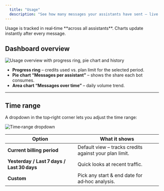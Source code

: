 ```yaml
---
  title: "Usage"
  description: "See how many messages your assistants have sent — live and per billing period."
---
```


<Note>
  Usage is tracked in real‑time **across all assistants**. Charts update
  instantly after every message.
</Note>

## Dashboard overview

<div className="my-4">
  <img
    src="/images/usage.png"
    alt="Usage overview with progress ring, pie chart and history"
    className="rounded-lg shadow"
  />
</div>

- **Progress ring** – credits used vs. plan limit for the selected period.
- **Pie chart “Messages per assistant”** – shows the share each bot consumes.
- **Area chart “Messages over time”** – daily volume trend.

---

## Time range

A dropdown in the top‑right corner lets you adjust the time range:

<div className="my-4">
  <img
    src="/images/usage-filter.png"
    alt="Time‑range dropdown"
    className="rounded-lg shadow"
  />
</div>

| Option                                     | What it shows                                          |
| ------------------------------------------ | ------------------------------------------------------ |
| **Current billing period**                 | Default view – tracks credits against your plan limit. |
| **Yesterday / Last 7 days / Last 30 days** | Quick looks at recent traffic.                         |
| **Custom**                                 | Pick any start & end date for ad‑hoc analysis.         |
